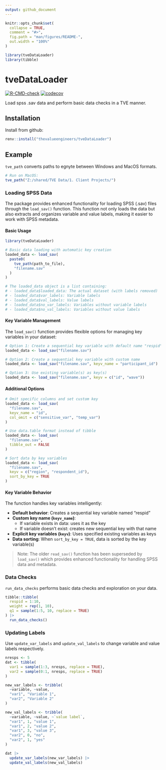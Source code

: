 ```yaml
---
output: github_document
---
```


<!-- README.md is generated from README.Rmd. Please edit that file -->

```r
knitr::opts_chunk$set(
  collapse = TRUE,
  comment = "#>",
  fig.path = "man/figures/README-",
  out.width = "100%"
)

library(tveDataLoader)
library(tibble)
```

# tveDataLoader

<!-- badges: start -->

[![R-CMD-check](https://github.com/thevalueengineers/tveDataLoader/actions/workflows/R-CMD-check.yaml/badge.svg)](https://github.com/thevalueengineers/tveDataLoader/actions/workflows/R-CMD-check.yaml) [![codecov](https://codecov.io/gh/thevalueengineers/tveDataLoader/graph/badge.svg?token=31TXY5ABMX)](https://codecov.io/gh/thevalueengineers/tveDataLoader)

<!-- badges: end -->

Load spss .sav data and perform basic data checks in a TVE manner.

## Installation

Install from github:

```r
renv::install("thevalueengineers/tveDataLoader")
```

## Example

`tve_path` converts paths to egnyte between Windows and MacOS formats.

```r
# Run on MacOS:
tve_path("Z:/shared/TVE Data/1. Client Projects/")
```

### Loading SPSS Data

The package provides enhanced functionality for loading SPSS (.sav) files through the `load_sav()` function. This function not only loads the data but also extracts and organizes variable and value labels, making it easier to work with SPSS metadata.

#### Basic Usage

```r
library(tveDataLoader)

# Basic data loading with automatic key creation
loaded_data <- load_sav(
  paste0(
    tve_path(path_to_file),
    "filename.sav"
  )
)

# The loaded_data object is a list containing:
# - loaded_data$loaded_data: The actual dataset (with labels removed)
# - loaded_data$var_labels: Variable labels
# - loaded_data$val_labels: Value labels
# - loaded_data$no_var_labels: Variables without variable labels
# - loaded_data$no_val_labels: Variables without value labels
```

#### Key Variable Management

The `load_sav()` function provides flexible options for managing key variables in your dataset:

```r
# Option 1: Create a sequential key variable with default name "respid"
loaded_data <- load_sav("filename.sav")

# Option 2: Create a sequential key variable with custom name
loaded_data <- load_sav("filename.sav", keyv_name = "participant_id")

# Option 3: Use existing variable(s) as key(s)
loaded_data <- load_sav("filename.sav", keyv = c("id", "wave"))
```

#### Additional Options

```r
# Omit specific columns and set custom key
loaded_data <- load_sav(
  "filename.sav",
  keyv_name = "id",
  col_omit = c("sensitive_var", "temp_var")
)

# Use data.table format instead of tibble
loaded_data <- load_sav(
  "filename.sav",
  tibble_out = FALSE
)

# Sort data by key variables
loaded_data <- load_sav(
  "filename.sav",
  keyv = c("region", "respondent_id"),
  sort_by_key = TRUE
)
```

#### Key Variable Behavior

The function handles key variables intelligently:

- **Default behavior**: Creates a sequential key variable named "respid"
- **Custom key name (`keyv_name`)**:
    - If variable exists in data: uses it as the key
    - If variable doesn't exist: creates new sequential key with that name
- **Explicit key variables (`keyv`)**: Uses specified existing variables as keys
- **Data sorting**: When `sort_by_key = TRUE`, data is sorted by the key variable(s)

> Note: The older `read_sav()` function has been superseded by `load_sav()` which provides enhanced functionality for handling SPSS data and metadata.

### Data Checks

`run_data_checks` performs basic data checks and exploration on your data.

```r
tibble::tibble(
  respid = 1:10,
  weight = rep(1, 10),
  q1 = sample(1:5, 10, replace = TRUE)
) |> 
  run_data_checks()
```

### Updating Labels

Use `update_var_labels` and `update_val_labels` to change variable and value labels respectively.

```r
nresps <- 5
dat <- tibble(
  var1 = sample(1:3, nresps, replace = TRUE),
  var2 = sample(0:1, nresps, replace = TRUE)
)

new_var_labels <- tribble(
  ~variable, ~value,
  "var1", "Variable 1",
  "var2", "Variable 2"
)

new_val_labels <- tribble(
  ~variable, ~value, ~`value label`,
  "var1", 1, "value 1",
  "var1", 2, "value 2",
  "var1", 3, "value 3",
  "var2", 0, "no",
  "var2", 1, "yes"
)

dat |> 
  update_var_labels(new_var_labels) |> 
  update_val_labels(new_val_labels)
```